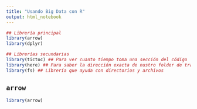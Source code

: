 ```yaml
---
title: "Usando Big Data con R"
output: html_notebook
---
```


```r

## Librería principal
library(arrow)
library(dplyr)

## Librerías secundarias
library(tictoc) ## Para ver cuanto tiempo toma una sección del código
library(here) ## Para saber la dirección exacta de nustro folder de trabajo
library(fs) ## Librería que ayuda con directorios y archivos

```

## `arrow`

```r
library(arrow)
```

